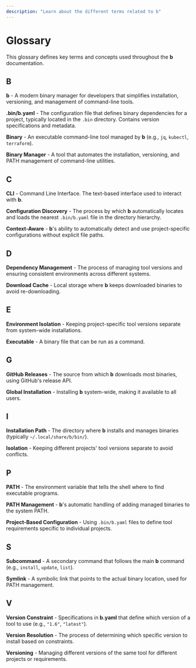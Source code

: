 ```yaml
---
description: "Learn about the different terms related to b"
---
```


# Glossary

This glossary defines key terms and concepts used throughout the **b** documentation.

## B

**b** - A modern binary manager for developers that simplifies installation, versioning, and management of command-line tools.

**.bin/b.yaml** - The configuration file that defines binary dependencies for a project, typically located in the `.bin` directory. Contains version specifications and metadata.

**Binary** - An executable command-line tool managed by **b** (e.g., `jq`, `kubectl`, `terraform`).

**Binary Manager** - A tool that automates the installation, versioning, and PATH management of command-line utilities.

## C

**CLI** - Command Line Interface. The text-based interface used to interact with **b**.

**Configuration Discovery** - The process by which **b** automatically locates and loads the nearest `.bin/b.yaml` file in the directory hierarchy.

**Context-Aware** - **b**'s ability to automatically detect and use project-specific configurations without explicit file paths.

## D

**Dependency Management** - The process of managing tool versions and ensuring consistent environments across different systems.

**Download Cache** - Local storage where **b** keeps downloaded binaries to avoid re-downloading.

## E

**Environment Isolation** - Keeping project-specific tool versions separate from system-wide installations.

**Executable** - A binary file that can be run as a command.

## G

**GitHub Releases** - The source from which **b** downloads most binaries, using GitHub's release API.

**Global Installation** - Installing **b** system-wide, making it available to all users.

## I

**Installation Path** - The directory where **b** installs and manages binaries (typically `~/.local/share/b/bin/`).

**Isolation** - Keeping different projects' tool versions separate to avoid conflicts.

## P

**PATH** - The environment variable that tells the shell where to find executable programs.

**PATH Management** - **b**'s automatic handling of adding managed binaries to the system PATH.

**Project-Based Configuration** - Using `.bin/b.yaml` files to define tool requirements specific to individual projects.

## S

**Subcommand** - A secondary command that follows the main **b** command (e.g., `install`, `update`, `list`).

**Symlink** - A symbolic link that points to the actual binary location, used for PATH management.

## V

**Version Constraint** - Specifications in **b.yaml** that define which version of a tool to use (e.g., `"1.6"`, `"latest"`).

**Version Resolution** - The process of determining which specific version to install based on constraints.

**Versioning** - Managing different versions of the same tool for different projects or requirements.
